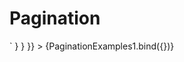 
<Meta title="Pagination" component={Pagination} />

# Pagination

<Canvas>
  <Story
    name="Pagination"
    parameters={{
      docs: {
        source: {
          code: dedent`
            <Pagination pagesCount={10} />
            <PaginationPrimary pagesCount={10} />
            <PaginationAccent pagesCount={10} />
            <PaginationOutline pagesCount={10} />
            <PaginationOutlinePrimary pagesCount={10} />
            <PaginationOutlineAccent pagesCount={10} />
          `
        }
      }
    }}
  >
    {PaginationExamples1.bind({})}
  </Story>
  <ArgsTable of={Pagination} />
</Canvas>
